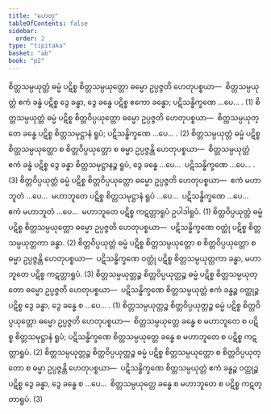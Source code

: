 ```yaml
---
title: "ဟေတု"
tableOfContents: false
sidebar:
  order: 2
type: "tipitaka"
basket: "ab"
book: "p2"
---
```



<DynamicBreadcrumb />

<Division number="144" book="p2" e="ch" v="38" p="139">

<Paragraph number="2670" book="p2">
စိတ္တသမ္ပယုတ္တံ ဓမ္မံ ပဋိစ္စ စိတ္တသမ္ပယုတ္တော ဓမ္မော ဥပ္ပဇ္ဇတိ ဟေတုပစ္စယာ—  စိတ္တသမ္ပယုတ္တံ ဧကံ ခန္ဓံ ပဋိစ္စ ဒွေ ခန္ဓာ, ဒွေ ခန္ဓေ ပဋိစ္စ ဧကော ခန္ဓော; ပဋိသန္ဓိက္ခဏေ …ပေ… . (1)
</Paragraph>

<Paragraph number="2671" book="p2">
စိတ္တသမ္ပယုတ္တံ ဓမ္မံ ပဋိစ္စ စိတ္တဝိပ္ပယုတ္တော ဓမ္မော ဥပ္ပဇ္ဇတိ ဟေတုပစ္စယာ—  စိတ္တသမ္ပယုတ္တေ ခန္ဓေ ပဋိစ္စ စိတ္တသမုဋ္ဌာနံ ရူပံ; ပဋိသန္ဓိက္ခဏေ …ပေ… . (2)
</Paragraph>

<Paragraph number="2672" book="p2">
စိတ္တသမ္ပယုတ္တံ ဓမ္မံ ပဋိစ္စ စိတ္တသမ္ပယုတ္တော စ စိတ္တဝိပ္ပယုတ္တော စ ဓမ္မာ ဥပ္ပဇ္ဇန္တိ ဟေတုပစ္စယာ—  စိတ္တသမ္ပယုတ္တံ ဧကံ ခန္ဓံ ပဋိစ္စ ဒွေ ခန္ဓာ စိတ္တသမုဋ္ဌာနဉ္စ ရူပံ, ဒွေ ခန္ဓေ …ပေ…  ပဋိသန္ဓိက္ခဏေ …ပေ… . (3)
</Paragraph>

</Division>
<Division number="145" book="p2" e="ch" v="38" p="139">

<Paragraph number="2673" book="p2">
စိတ္တဝိပ္ပယုတ္တံ ဓမ္မံ ပဋိစ္စ စိတ္တဝိပ္ပယုတ္တော ဓမ္မော ဥပ္ပဇ္ဇတိ ဟေတုပစ္စယာ—  ဧကံ မဟာဘူတံ …ပေ…  မဟာဘူတေ ပဋိစ္စ စိတ္တသမုဋ္ဌာနံ ရူပံ …ပေ…  ပဋိသန္ဓိက္ခဏေ …ပေ…  ဧကံ မဟာဘူတံ …ပေ…  မဟာဘူတေ ပဋိစ္စ ကဋတ္တာရူပံ ဥပါဒါရူပံ. (1)
</Paragraph>

<Paragraph number="2674" book="p2">
စိတ္တဝိပ္ပယုတ္တံ ဓမ္မံ ပဋိစ္စ စိတ္တသမ္ပယုတ္တော ဓမ္မော ဥပ္ပဇ္ဇတိ ဟေတုပစ္စယာ—  ပဋိသန္ဓိက္ခဏေ ဝတ္ထုံ ပဋိစ္စ စိတ္တသမ္ပယုတ္တကာ ခန္ဓာ. (2)
</Paragraph>

<Paragraph number="2675" book="p2">
စိတ္တဝိပ္ပယုတ္တံ ဓမ္မံ ပဋိစ္စ စိတ္တသမ္ပယုတ္တော စ စိတ္တဝိပ္ပယုတ္တော စ ဓမ္မာ ဥပ္ပဇ္ဇန္တိ ဟေတုပစ္စယာ—  ပဋိသန္ဓိက္ခဏေ ဝတ္ထုံ ပဋိစ္စ စိတ္တသမ္ပယုတ္တကာ ခန္ဓာ, မဟာဘူတေ ပဋိစ္စ ကဋတ္တာရူပံ. (3)
</Paragraph>

</Division>
<Division number="146" book="p2" e="ch" v="38" p="140">

<Paragraph number="2676" book="p2">
စိတ္တသမ္ပယုတ္တဉ္စ စိတ္တဝိပ္ပယုတ္တဉ္စ ဓမ္မံ ပဋိစ္စ စိတ္တသမ္ပယုတ္တော ဓမ္မော ဥပ္ပဇ္ဇတိ ဟေတုပစ္စယာ—  ပဋိသန္ဓိက္ခဏေ စိတ္တသမ္ပယုတ္တံ ဧကံ ခန္ဓဉ္စ ဝတ္ထုဉ္စ ပဋိစ္စ ဒွေ ခန္ဓာ, ဒွေ ခန္ဓေ စ …ပေ… . (1)
</Paragraph>

<Paragraph number="2677" book="p2">
စိတ္တသမ္ပယုတ္တဉ္စ စိတ္တဝိပ္ပယုတ္တဉ္စ ဓမ္မံ ပဋိစ္စ စိတ္တဝိပ္ပယုတ္တော ဓမ္မော ဥပ္ပဇ္ဇတိ ဟေတုပစ္စယာ—  စိတ္တသမ္ပယုတ္တေ ခန္ဓေ စ မဟာဘူတေ စ ပဋိစ္စ စိတ္တသမုဋ္ဌာနံ ရူပံ; ပဋိသန္ဓိက္ခဏေ စိတ္တသမ္ပယုတ္တေ ခန္ဓေ စ မဟာဘူတေ စ ပဋိစ္စ ကဋတ္တာရူပံ. (2)
</Paragraph>

<Paragraph number="2678" book="p2">
စိတ္တသမ္ပယုတ္တဉ္စ စိတ္တဝိပ္ပယုတ္တဉ္စ ဓမ္မံ ပဋိစ္စ စိတ္တသမ္ပယုတ္တော စ စိတ္တဝိပ္ပယုတ္တော စ ဓမ္မာ ဥပ္ပဇ္ဇန္တိ ဟေတုပစ္စယာ—  ပဋိသန္ဓိက္ခဏေ စိတ္တသမ္ပယုတ္တံ ဧကံ ခန္ဓဉ္စ ဝတ္ထုဉ္စ ပဋိစ္စ ဒွေ ခန္ဓာ, ဒွေ ခန္ဓေ စ …ပေ…  စိတ္တသမ္ပယုတ္တေ ခန္ဓေ စ မဟာဘူတေ စ ပဋိစ္စ ကဋတ္တာရူပံ. (3)
</Paragraph>
</Division>